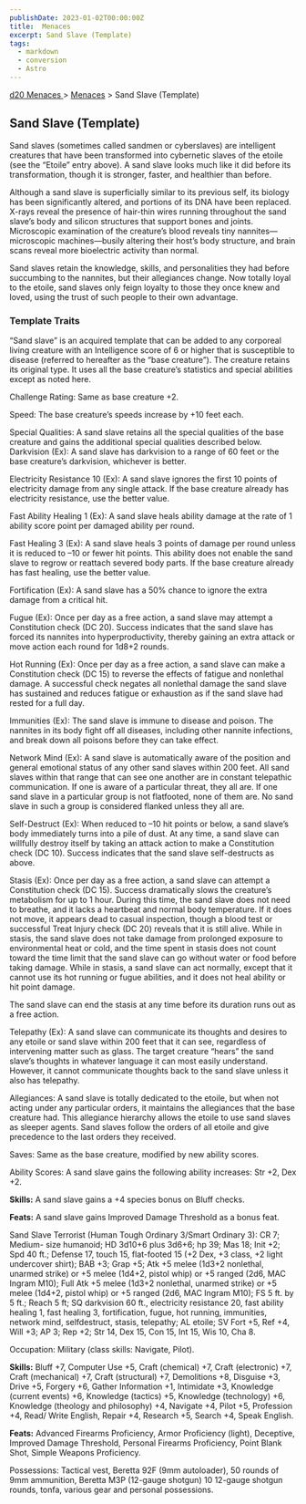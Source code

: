 ```yaml
---
publishDate: 2023-01-02T00:00:00Z
title:  Menaces
excerpt: Sand Slave (Template)
tags:
  - markdown
  - conversion
  - Astro
---
```


[ d20 Menaces ](/#menacesD20) > [ Menaces](menaces-d20-menaces-index) > Sand Slave (Template)

##  Sand Slave (Template)

Sand slaves (sometimes called sandmen or cyberslaves) are intelligent
creatures that have been transformed into cybernetic slaves of the etoile (see
the “Etoile” entry above). A sand slave looks much like it did before its
transformation, though it is stronger, faster, and healthier than before.

Although a sand slave is superficially similar to its previous self, its
biology has been significantly altered, and portions of its DNA have been
replaced. X-rays reveal the presence of hair-thin wires running throughout the
sand slave’s body and silicon structures that support bones and joints.
Microscopic examination of the creature’s blood reveals tiny
nannites—microscopic machines—busily altering their host’s body structure, and
brain scans reveal more bioelectric activity than normal.

Sand slaves retain the knowledge, skills, and personalities they had before
succumbing to the nannites, but their allegiances change. Now totally loyal to
the etoile, sand slaves only feign loyalty to those they once knew and loved,
using the trust of such people to their own advantage.

###  Template Traits

“Sand slave” is an acquired template that can be added to any corporeal living
creature with an Intelligence score of 6 or higher that is susceptible to
disease (referred to hereafter as the “base creature”). The creature retains
its original type. It uses all the base creature’s statistics and special
abilities except as noted here.

Challenge Rating: Same as base creature +2.

Speed: The base creature’s speeds increase by +10 feet each.

Special Qualities: A sand slave retains all the special qualities of the base
creature and gains the additional special qualities described below.
Darkvision (Ex): A sand slave has darkvision to a range of 60 feet or the base
creature’s darkvision, whichever is better.

Electricity Resistance 10 (Ex): A sand slave ignores the first 10 points of
electricity damage from any single attack. If the base creature already has
electricity resistance, use the better value.

Fast Ability Healing 1 (Ex): A sand slave heals ability damage at the rate of
1 ability score point per damaged ability per round.

Fast Healing 3 (Ex): A sand slave heals 3 points of damage per round unless it
is reduced to –10 or fewer hit points. This ability does not enable the sand
slave to regrow or reattach severed body parts. If the base creature already
has fast healing, use the better value.

Fortification (Ex): A sand slave has a 50% chance to ignore the extra damage
from a critical hit.

Fugue (Ex): Once per day as a free action, a sand slave may attempt a
Constitution check (DC 20). Success indicates that the sand slave has forced
its nannites into hyperproductivity, thereby gaining an extra attack or move
action each round for 1d8+2 rounds.

Hot Running (Ex): Once per day as a free action, a sand slave can make a
Constitution check (DC 15) to reverse the effects of fatigue and nonlethal
damage. A successful check negates all nonlethal damage the sand slave has
sustained and reduces fatigue or exhaustion as if the sand slave had rested
for a full day.

Immunities (Ex): The sand slave is immune to disease and poison. The nannites
in its body fight off all diseases, including other nannite infections, and
break down all poisons before they can take effect.

Network Mind (Ex): A sand slave is automatically aware of the position and
general emotional status of any other sand slaves within 200 feet. All sand
slaves within that range that can see one another are in constant telepathic
communication. If one is aware of a particular threat, they all are. If one
sand slave in a particular group is not flatfooted, none of them are. No sand
slave in such a group is considered flanked unless they all are.

Self-Destruct (Ex): When reduced to –10 hit points or below, a sand slave’s
body immediately turns into a pile of dust. At any time, a sand slave can
willfully destroy itself by taking an attack action to make a Constitution
check (DC 10). Success indicates that the sand slave self-destructs as above.

Stasis (Ex): Once per day as a free action, a sand slave can attempt a
Constitution check (DC 15). Success dramatically slows the creature’s
metabolism for up to 1 hour. During this time, the sand slave does not need to
breathe, and it lacks a heartbeat and normal body temperature. If it does not
move, it appears dead to casual inspection, though a blood test or successful
Treat Injury check (DC 20) reveals that it is still alive. While in stasis,
the sand slave does not take damage from prolonged exposure to environmental
heat or cold, and the time spent in stasis does not count toward the time
limit that the sand slave can go without water or food before taking damage.
While in stasis, a sand slave can act normally, except that it cannot use its
hot running or fugue abilities, and it does not heal ability or hit point
damage.

The sand slave can end the stasis at any time before its duration runs out as
a free action.

Telepathy (Ex): A sand slave can communicate its thoughts and desires to any
etoile or sand slave within 200 feet that it can see, regardless of
intervening matter such as glass. The target creature “hears” the sand slave’s
thoughts in whatever language it can most easily understand. However, it
cannot communicate thoughts back to the sand slave unless it also has
telepathy.

Allegiances: A sand slave is totally dedicated to the etoile, but when not
acting under any particular orders, it maintains the allegiances that the base
creature had. This allegiance hierarchy allows the etoile to use sand slaves
as sleeper agents. Sand slaves follow the orders of all etoile and give
precedence to the last orders they received.

Saves: Same as the base creature, modified by new ability scores.

Ability Scores: A sand slave gains the following ability increases: Str +2,
Dex +2.

**Skills:** A sand slave gains a +4 species bonus on Bluff checks.

**Feats:** A sand slave gains Improved Damage Threshold as a bonus feat.

Sand Slave Terrorist (Human Tough Ordinary 3/Smart Ordinary 3): CR 7; Medium-
size humanoid; HD 3d10+6 plus 3d6+6; hp 39; Mas 18; Init +2; Spd 40 ft.;
Defense 17, touch 15, flat-footed 15 (+2 Dex, +3 class, +2 light undercover
shirt); BAB +3; Grap +5; Atk +5 melee (1d3+2 nonlethal, unarmed strike) or +5
melee (1d4+2, pistol whip) or +5 ranged (2d6, MAC Ingram M10); Full Atk +5
melee (1d3+2 nonlethal, unarmed strike) or +5 melee (1d4+2, pistol whip) or +5
ranged (2d6, MAC Ingram M10); FS 5 ft. by 5 ft.; Reach 5 ft; SQ darkvision 60
ft., electricity resistance 20, fast ability healing 1, fast healing 3,
fortification, fugue, hot running, immunities, network mind, selfdestruct,
stasis, telepathy; AL etoile; SV Fort +5, Ref +4, Will +3; AP 3; Rep +2; Str
14, Dex 15, Con 15, Int 15, Wis 10, Cha 8.

Occupation: Military (class skills: Navigate, Pilot).

**Skills:** Bluff +7, Computer Use +5, Craft (chemical) +7, Craft (electronic)
+7, Craft (mechanical) +7, Craft (structural) +7, Demolitions +8, Disguise +3,
Drive +5, Forgery +6, Gather Information +1, Intimidate +3, Knowledge (current
events) +6, Knowledge (tactics) +5, Knowledge (technology) +6, Knowledge
(theology and philosophy) +4, Navigate +4, Pilot +5, Profession +4, Read/
Write English, Repair +4, Research +5, Search +4, Speak English.

**Feats:** Advanced Firearms Proficiency, Armor Proficiency (light),
Deceptive, Improved Damage Threshold, Personal Firearms Proficiency, Point
Blank Shot, Simple Weapons Proficiency.

Possessions: Tactical vest, Beretta 92F (9mm autoloader), 50 rounds of 9mm
ammunition, Beretta M3P (12-gauge shotgun) 10 12-gauge shotgun rounds, tonfa,
various gear and personal possessions.

